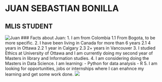 
# JUAN SEBASTIAN BONILLA
## MLIS STUDENT
![Juan](https://github.com/juansbr7/STAT545-hw01-Bonilla-Juan/blob/master/45-AAA.jpg)
### Facts about Juan:
1. I am from Colombia
  1.1 From Bogota, to be more specific.
2. I have been living in Canada for more than 6 years
  2.1 4 years in Ottawa
  2.2 1 year in Calgary
  2.3 2+ years in Vancouver
3. I studied Ethics at University of Ottawa and I am currently doing my second year of Masters in library and Information studies.
4. I am considering doing the Masters in Data Science. I am learning:
- Python for data analysis
- R 
5. I am looking for opportunities, jobs or internships where I can enahnce my learning and get some work done.
![](https://tenor.com/view/work-hard-jim-carrey-typing-fast-gif-5604922)



